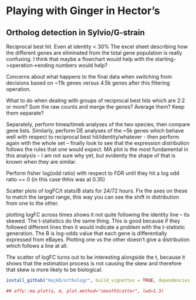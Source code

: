 # Playing with Ginger in Hector's

## Ortholog detection in Sylvio/G-strain

Reciprocal best hit.  Even at identity < 30%
The excel sheet describing how the different genes are eliminated from
the total gene population is really confusing.
I think that maybe a flowchart would help with the
starting->operation->ending numbers would help?

Concerns about what happens to the final data when switching from
decisions based on ~11k genes versus 4.5k genes after this filtering
operation.

What to do when dealing with groups of reciprocal best hits which are
2:2 or more?  Sum the raw counts and merge the genes?  Average them?
Keep them separate?

Separately, perform timea/timeb analyses of the two species, then
compare gene lists.
Similarly, perform DE analyses of the ~5k genes which behave well with
respect to reciprocal best hit/identity/whatever - then perform again
with the whole set -- finally look to see that the expression
distribution follows the rules that one would expect.  MA plot is the
most fundamental in this analysis -- I am not sure why yet, but
evidently the shape of that is known when they are similar.

Perform fisher log(odd ratio) with respect to FDR until they hit a log
odd ratio == 0 (in this case thhis was at 0.35)

Scatter plots of logFC/t stats/B stats for 24/72 hours.  Fix the axes
on these to match the largest range, this way you can see the shift in
distribution from one to the other.

plotting logFC across times shows it not quite following the identity
line -- its skewed.  The t-statistics do the same thing.  This is good
because if they followed different lines then it would indicate a
problem with the t-statistic generation.  The B is log-odds value that
each gene is differentially expressed from eBayes.  Plotting one vs
the other doesn't give a distribution which follows a line at all.

The scatter of logFC turns out to be interesting alongside the t,
because it shows that the estimation process is not causing the skew
and therefore that skew is more likely to be biological.


```r

install_github("HajkD/orthologr", build_vignettes = TRUE, dependencies = TRUE)

## affy::ma.plot(a, m, plot.method="smoothScatter", lwd=1.3)

```
